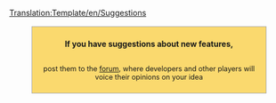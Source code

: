 <noinclude>[[Translation:Template/en/Suggestions]]</noinclude><div style="background: #FAD96E; border: 1px solid #aaaaaa; padding: 6pt; margin: 12pt 8%; width: 80%">
<center>'''If you have suggestions about new features,'''</center>
<div style="text-align: center; font-size: 90%"><br>post them to the [http://www.tt-forums.net/viewforum.php?f=32 forum], where developers and other players will voice their opinions on your idea
</div></div>